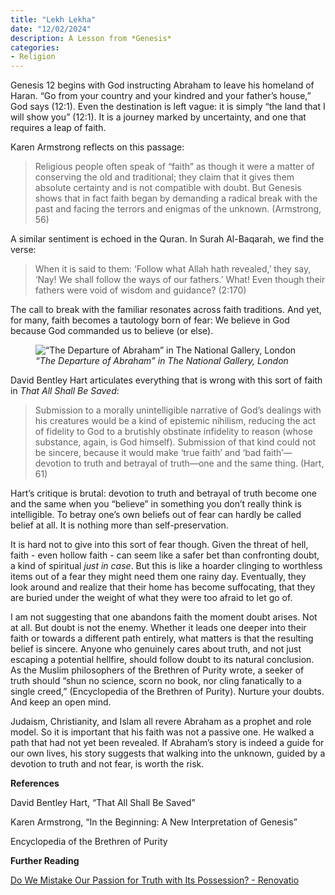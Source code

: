 ```yaml
---
title: "Lekh Lekha"
date: "12/02/2024"
description: A Lesson from *Genesis*
categories:
- Religion
---
```


Genesis 12 begins with God instructing Abraham to leave his homeland of Haran. “Go from your country and your kindred and your father’s house,” God says (12:1). Even the destination is left vague: it is simply “the land that I will show you” (12:1). It is a journey marked by uncertainty, and one that requires a leap of faith.

Karen Armstrong reflects on this passage:

> Religious people often speak of “faith” as though it were a matter of conserving the old and traditional; they claim that it gives them absolute certainty and is not compatible with doubt. But Genesis shows that in fact faith began by demanding a radical break with the past and facing the terrors and enigmas of the unknown. (Armstrong, 56)

A similar sentiment is echoed in the Quran. In Surah Al-Baqarah, we find the verse:

> When it is said to them: 'Follow what Allah hath revealed,' they say, 'Nay! We shall follow the ways of our fathers.' What! Even though their fathers were void of wisdom and guidance? (2:170)

The call to break with the familiar resonates across faith traditions. And yet, for many, faith becomes a tautology born of fear: We believe in God because God commanded us to believe (or else).

![*"The Departure of Abraham" in The National Gallery, London*](Abraham.jpg "*The Departure of Abraham in The National Gallery, London*")

David Bentley Hart articulates everything that is wrong with this sort of faith in *That All Shall Be Saved*:

> Submission to a morally unintelligible narrative of God’s dealings with his creatures would be a kind of epistemic nihilism, reducing the act of fidelity to God to a brutishly obstinate infidelity to reason (whose substance, again, is God himself). Submission of that kind could not be sincere, because it would make ‘true faith’ and ‘bad faith’—devotion to truth and betrayal of truth—one and the same thing. (Hart, 61)

Hart's critique is brutal: devotion to truth and betrayal of truth become one and the same when you "believe" in something you don't really think is intelligible. To betray one’s own beliefs out of fear can hardly be called belief at all. It is nothing more than self-preservation.

It is hard not to give into this sort of fear though. Given the threat of hell, faith - even hollow faith - can seem like a safer bet than confronting doubt, a kind of spiritual _just in case_. But this is like a hoarder clinging to worthless items out of a fear they might need them one rainy day. Eventually, they look around and realize that their home has become suffocating, that they are buried under the weight of what they were too afraid to let go of.

I am not suggesting that one abandons faith the moment doubt arises. Not at all. But doubt is not the enemy. Whether it leads one deeper into their faith or towards a different path entirely, what matters is that the resulting belief is sincere. Anyone who genuinely cares about truth, and not just escaping a potential hellfire, should follow doubt to its natural conclusion. As the Muslim philosophers of the Brethren of Purity wrote, a seeker of truth should “shun no science, scorn no book, nor cling fanatically to a single creed,” (Encyclopedia of the Brethren of Purity). Nurture your doubts. And keep an open mind.

Judaism, Christianity, and Islam all revere Abraham as a prophet and role model. So it is important that his faith was not a passive one. He walked a path that had not yet been revealed. If Abraham's story is indeed a guide for our own lives, his story suggests that walking into the unknown, guided by a devotion to truth and not fear, is worth the risk.

**References**

David Bentley Hart, "That All Shall Be Saved"

Karen Armstrong, "In the Beginning: A New Interpretation of Genesis"

Encyclopedia of the Brethren of Purity

**Further Reading**

[Do We Mistake Our Passion for Truth with Its Possession? - Renovatio](https://renovatio.zaytuna.edu/article/do-we-mistake-our-passion-for-truth-with-its-possession)